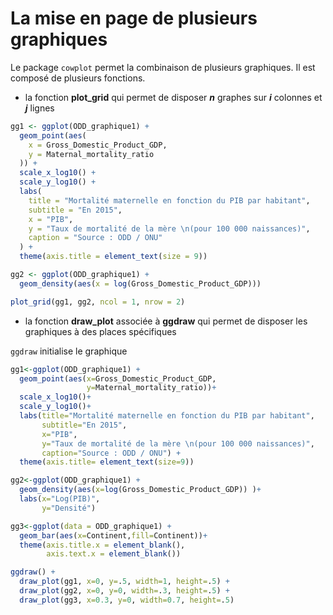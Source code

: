 # La mise en page de plusieurs graphiques

Le package `cowplot` permet la combinaison de plusieurs graphiques. Il est composé de plusieurs fonctions.

- la fonction **plot_grid** qui permet de disposer ***n*** graphes sur ***i*** colonnes et ***j*** lignes


```r
gg1 <- ggplot(ODD_graphique1) +
  geom_point(aes(
    x = Gross_Domestic_Product_GDP,
    y = Maternal_mortality_ratio
  )) +
  scale_x_log10() +
  scale_y_log10() +
  labs(
    title = "Mortalité maternelle en fonction du PIB par habitant",
    subtitle = "En 2015",
    x = "PIB",
    y = "Taux de mortalité de la mère \n(pour 100 000 naissances)",
    caption = "Source : ODD / ONU"
  ) +
  theme(axis.title = element_text(size = 9))

gg2 <- ggplot(ODD_graphique1) +
  geom_density(aes(x = log(Gross_Domestic_Product_GDP)))

plot_grid(gg1, gg2, ncol = 1, nrow = 2)
```

- la fonction **draw_plot** associée à **ggdraw** qui permet de disposer les graphiques à des places spécifiques

`ggdraw` initialise le graphique

```r

gg1<-ggplot(ODD_graphique1) +
  geom_point(aes(x=Gross_Domestic_Product_GDP,
                 y=Maternal_mortality_ratio))+
  scale_x_log10()+
  scale_y_log10()+
  labs(title="Mortalité maternelle en fonction du PIB par habitant",
       subtitle="En 2015",
       x="PIB",
       y="Taux de mortalité de la mère \n(pour 100 000 naissances)",
       caption="Source : ODD / ONU") +
  theme(axis.title= element_text(size=9))

gg2<-ggplot(ODD_graphique1) +
  geom_density(aes(x=log(Gross_Domestic_Product_GDP)) )+
  labs(x="Log(PIB)",
       y="Densité")

gg3<-ggplot(data = ODD_graphique1) + 
  geom_bar(aes(x=Continent,fill=Continent))+ 
  theme(axis.title.x = element_blank(),
        axis.text.x = element_blank())

ggdraw() +
  draw_plot(gg1, x=0, y=.5, width=1, height=.5) +
  draw_plot(gg2, x=0, y=0, width=.3, height=.5) +
  draw_plot(gg3, x=0.3, y=0, width=0.7, height=.5)

```
